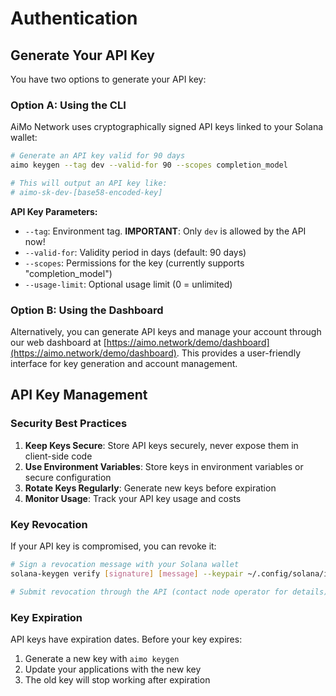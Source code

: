 # Authentication

## Generate Your API Key

You have two options to generate your API key:

### Option A: Using the CLI

AiMo Network uses cryptographically signed API keys linked to your Solana wallet:

```bash
# Generate an API key valid for 90 days
aimo keygen --tag dev --valid-for 90 --scopes completion_model

# This will output an API key like:
# aimo-sk-dev-[base58-encoded-key]
```

**API Key Parameters:**

- `--tag`: Environment tag. **IMPORTANT**: Only `dev` is allowed by the API now!
- `--valid-for`: Validity period in days (default: 90 days)
- `--scopes`: Permissions for the key (currently supports "completion_model")
- `--usage-limit`: Optional usage limit (0 = unlimited)

### Option B: Using the Dashboard

Alternatively, you can generate API keys and manage your account through our web dashboard at [https://aimo.network/demo/dashboard](https://aimo.network/demo/dashboard). This provides a user-friendly interface for key generation and account management.

## API Key Management

### Security Best Practices

1. **Keep Keys Secure**: Store API keys securely, never expose them in client-side code
2. **Use Environment Variables**: Store keys in environment variables or secure configuration
3. **Rotate Keys Regularly**: Generate new keys before expiration
4. **Monitor Usage**: Track your API key usage and costs

### Key Revocation

If your API key is compromised, you can revoke it:

```bash
# Sign a revocation message with your Solana wallet
solana-keygen verify [signature] [message] --keypair ~/.config/solana/id.json

# Submit revocation through the API (contact node operator for details)
```

### Key Expiration

API keys have expiration dates. Before your key expires:

1. Generate a new key with `aimo keygen`
2. Update your applications with the new key
3. The old key will stop working after expiration
